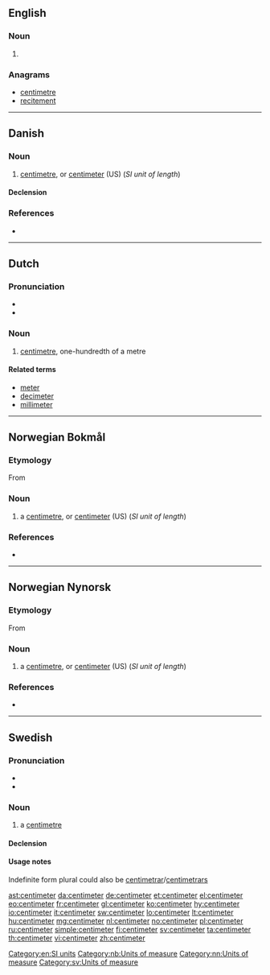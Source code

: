 {{also|centiméter}}
==English==

===Noun===
{{en-noun}}

# {{alternative spelling of|centimetre|from=US|lang=en}}

===Anagrams===
* [[centimetre#English|centimetre]]
* [[recitement#English|recitement]]

[[Category:en:SI units]]

----

==Danish==

===Noun===
{{da-noun|en}}

# [[centimetre]], or [[centimeter#English|centimeter]] (US) (''SI unit of length'')

====Declension====
{{da-noun-infl|en}}

===References===
* {{R:Den Danske Ordbog}}

----

==Dutch==

===Pronunciation===
* {{IPA|/ˈsɛntiˌmeːtər/|lang=nl}}
* {{audio|nl-centimeter.ogg|centimeter|lang=nl}}

===Noun===
{{nl-noun|m|-s|centimetertje}}

# [[centimetre]], one-hundredth of a metre

====Related terms====
* [[meter]]
* [[decimeter]]
* [[millimeter]]

----

==Norwegian Bokmål==

===Etymology===
From {{prefix|centi|meter|lang=nb}}

===Noun===
{{head|nb|noun|g=m|definite singular|centimeteren|indefinite plural|centimeter|definite plural|centimeterne}}

# a [[centimetre]], or [[centimeter#English|centimeter]] (US) (''SI unit of length'')

===References===
* {{R:The Bokmål Dictionary}}
[[Category:nb:Units of measure]]

----

==Norwegian Nynorsk==

===Etymology===
From {{prefix|centi|meter|lang=nn}}

===Noun===
{{head|nn|noun|g=m|definite singular|centimeteren|indefinite plural|centimeter|definite plural|centimeterane|or|centimetrane}}

# a [[centimetre]], or [[centimeter#English|centimeter]] (US) (''SI unit of length'')

===References===
* {{R:The Nynorsk Dictionary}}
[[Category:nn:Units of measure]]

----

==Swedish==

===Pronunciation===
* {{IPA|/sɛntɪˈmeːtɛr/|/ˈsɛntɪmeːtɛr/|lang=sv}}
* {{audio|Sv-centimeter.ogg|Audio|lang=sv}}

===Noun===
{{sv-noun|c}}

# a [[centimetre]]

====Declension====
{{sv-noun-irreg-c|2=centimetern|3=centimeter|4=centimeterna}}

====Usage notes====
Indefinite form plural could also be [[centimetrar]]/[[centimetrars]]

[[Category:sv:Units of measure]]

[[ast:centimeter]]
[[da:centimeter]]
[[de:centimeter]]
[[et:centimeter]]
[[el:centimeter]]
[[eo:centimeter]]
[[fr:centimeter]]
[[gl:centimeter]]
[[ko:centimeter]]
[[hy:centimeter]]
[[io:centimeter]]
[[it:centimeter]]
[[sw:centimeter]]
[[lo:centimeter]]
[[lt:centimeter]]
[[hu:centimeter]]
[[mg:centimeter]]
[[nl:centimeter]]
[[no:centimeter]]
[[pl:centimeter]]
[[ru:centimeter]]
[[simple:centimeter]]
[[fi:centimeter]]
[[sv:centimeter]]
[[ta:centimeter]]
[[th:centimeter]]
[[vi:centimeter]]
[[zh:centimeter]]